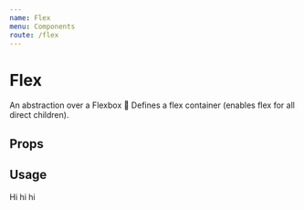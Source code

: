 ```yaml
---
name: Flex
menu: Components
route: /flex
---
```



# Flex

An abstraction over a Flexbox 🚀 Defines a flex container (enables flex for all direct children).

## Props

<Props of={Flex} />

## Usage

<Playground>
  <Flex justifyContent="space-around">
    <FlexItem background="red">Hi</FlexItem>
    <FlexItem background="red">hi</FlexItem>
    <FlexItem background="red">hi</FlexItem>
  </Flex>
</Playground>

